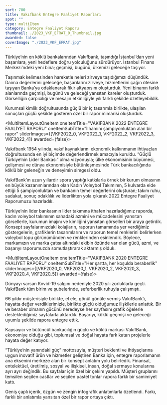```yaml
---
sort: 700
title: Vakıfbank Entegre Faaliyet Raporları
spot: ""
type: multiItem
category: Entegre Faaliyet Raporu
thumbnail: ./2023_VKF_EFRAT_0_Thumbnail.jpg
awarded: false
coverImage: "./2023_VKF_EFRAT.jpg"
---
```




<MultiItemLayoutOneItem oneItemTitle="VAKIFBANK 2023 ENTEGRE FAALİYET RAPORU" oneItemSubTitle="Vakıfbank yeni binası yeni başarılara şahit oluyor" sliderImages={[VKF2023_0]} awarded={true}>

Türkiye’nin en köklü bankalarından Vakıfbank, taşındığı İstanbul’dan yeni başarılara, yeni hedeflere doğru yolculuğunu sürdürüyor. İstanbul Finans Merkezi’ndeki yeni bina; geçmişi, bugünü, ülkemizi geleceğe taşıyor.

Taşınmak kelimesinden hareketle neleri zirveye taşıdığımızı düşündük. Daima değerlerini geleceğe, başarılarını zirveye, hizmetlerini çağın ötesine taşıyan Banka’ya odaklanarak fikir altyapısını oluşturduk. Yeni binanın farklı alanlarında geçmişi, bugünü ve geleceği yansıtan kareler oluşturduk. Görselliğin çarpıcılığı ve mesajın etkinliğiyle yılı farklı şekilde özetleyebildik.

Kurumsal kimlik doğrultusunda güçlü bir iç tasarımla birlikte, ulaşılan sonuçları güçlü şekilde gösteren özel bir rapor mimarisi oluşturduk.

</MultiItemLayoutOneItem>


<MultiItemLayoutOneItem oneItemTitle="VAKIFBANK 2022 ENTEGRE FAALİYET RAPORU" oneItemSubTitle="İlhamını şampiyonluktan alan bir rapor" sliderImages={[VKF2022_0, VKF2022_1, VKF2022_2, VKF2022_3, VKF2022_4]} awarded={false}>

Vakıfbank 1954 yılında, vakıf kaynaklarını ekonomik kalkınmanın ihtiyaçları doğrultusunda en iyi biçimde değerlendirmek amacıyla kuruldu. “Güçlü Türkiye’nin Lider Bankası” olma vizyonuyla; ülke ekonomisinin büyümesi, gelişmesi ve dünya ekonomisiyle bütünleşmesinde Türk bankacılığında köklü bir geleneğin ve deneyimin simgesi oldu.

VakıfBank’ın uzun yıllardır spora yaptığı katkılarla örnek bir kurum olmasının en büyük kazanımlarından olan Kadın Voleybol Takımının, 5 kulvarda elde ettiği 5 şampiyonluktan ve bankanın temel değerlerini oluşturan; takım ruhu, sadakat, sonuç odaklılık ve liderlikten yola çıkarak 2022 Entegre Faaliyet Raporumuzu hazırladık.

Türkiye’nin lider bankasının lider takımına ithafen hazırladığımız raporda, kadın voleybol takımının sahadaki azmini ve mücadelesini yansıtan görsellerle, kurumun imajını ve kimliğini yansıtan görselleri bir araya getirdik. Konsept sayfalarımızdaki kolajların, raporun tamamında yer verdiğimiz göstergelerin, grafiklerin tasarımlarını ve raporun temel renklerini belirlerken voleybol topu görünümünden ve renklerinden esinlendik. Böylece, markamızın ve marka çatısı altındaki ekibin özünde var olan gücü, azmi, ve başarıyı raporumuzda somutlaştırarak aktarmış olduk.

</MultiItemLayoutOneItem>


<MultiItemLayoutOneItem oneItemTitle="VAKIFBANK 2020 ENTEGRE FAALİYET RAPORU" oneItemSubTitle="Her şartta, her koşulda beraberlik" sliderImages={[VKF2020_0, VKF2020_1, VKF2020_2, VKF2020_3, VKF2020_4, VKF2020_5]} awarded={false}>

Dünyayı sarsan Kovid-19 salgını nedeniyle 2020 yılı zorluklarla geçti. VakıfBank tüm birim ve şubelerinde, seferberlik ruhuyla çalışmıştı.

66 yıldır müşterisiyle birlikte, el ele, gönül gönüle vermiş VakıfBank’ı, hayatta değer verdiklerimizle, birlikte güçlü olduğumuz ilişkilerle anlattık. Bir ve beraber olmanın gücünü neredeyse her sayfasını grafik öğelerle desteklediğimiz sayfalarla aktardık. Başarıyı, köklü geçmişi ve geleceği uyumlu şekilde rapora entegre ettik.

</MultiItemLayoutOneItem>


<MultiItemLayoutOneItem oneItemTitle="VAKIFBANK 2019 ENTEGRE FAALİYET RAPORU" oneItemSubTitle="VakıfBank’ın yarattığı entegre farklar" sliderImages={[VKF2019_0]} awarded={false}>

Kapsayıcı ve bütüncül bankacılığın güçlü ve köklü markası VakıfBank, ekonomiye olduğu gibi, toplumsal ve doğal hayata fark katan projelerle hayata değer katıyor.

“Türkiye’nin yanındaki güç” mottosuyla, müşteri beklenti ve ihtiyaçlarına uygun inovatif ürün ve hizmetler geliştiren Banka için, entegre raporlamanın ana eksenini merkeze alan bir konsept anlatım yolu belirledik. Finansal, entelektüel, üretilmiş, sosyal ve ilişkisel, insan, doğal sermaye konularına ayrı ayrı değindik. Bu sayfalar için özel bir çekim yapıldı. Müşteri gruplarını temsilen seçilen castlar ve seçilen pastel tonlar rapora farklı bir samimiyet kattı.

Geniş çaplı içerik, özgün ve zengin infografik anlatımlarla özetlendi. Farkı, farklı bir anlatımla yansıtan özel bir rapor ortaya çıktı.

</MultiItemLayoutOneItem>
